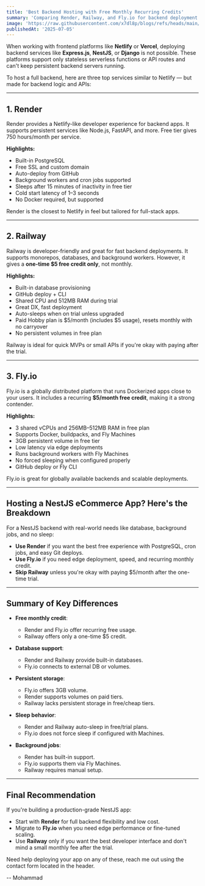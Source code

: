 ---
title: 'Best Backend Hosting with Free Monthly Recurring Credits'
summary: 'Comparing Render, Railway, and Fly.io for backend deployment ideal for full-stack or backend-only apps with monthly free credits.'
image: 'https://raw.githubusercontent.com/x7dl8p/blogs/refs/heads/main/images/web-hosting-comparison.png'
publishedAt: '2025-07-05'
---

When working with frontend platforms like **Netlify** or **Vercel**, deploying backend services like **Express.js**, **NestJS**, or **Django** is not possible. These platforms support only stateless serverless functions or API routes and can&apos;t keep persistent backend servers running.

To host a full backend, here are three top services similar to Netlify — but made for backend logic and APIs:

---

## 1. Render

Render provides a Netlify-like developer experience for backend apps. It supports persistent services like Node.js, FastAPI, and more. Free tier gives 750 hours/month per service.

**Highlights:**
- Built-in PostgreSQL
- Free SSL and custom domain
- Auto-deploy from GitHub
- Background workers and cron jobs supported
- Sleeps after 15 minutes of inactivity in free tier
- Cold start latency of 1–3 seconds
- No Docker required, but supported

Render is the closest to Netlify in feel but tailored for full-stack apps.

---

## 2. Railway

Railway is developer-friendly and great for fast backend deployments. It supports monorepos, databases, and background workers. However, it gives a **one-time $5 free credit only**, not monthly.

**Highlights:**
- Built-in database provisioning
- GitHub deploy + CLI
- Shared CPU and 512MB RAM during trial
- Great DX, fast deployment
- Auto-sleeps when on trial unless upgraded
- Paid Hobby plan is $5/month (includes $5 usage), resets monthly with no carryover
- No persistent volumes in free plan

Railway is ideal for quick MVPs or small APIs if you&apos;re okay with paying after the trial.

---

## 3. Fly.io

Fly.io is a globally distributed platform that runs Dockerized apps close to your users. It includes a recurring **$5/month free credit**, making it a strong contender.

**Highlights:**
- 3 shared vCPUs and 256MB–512MB RAM in free plan
- Supports Docker, buildpacks, and Fly Machines
- 3GB persistent volume in free tier
- Low latency via edge deployments
- Runs background workers with Fly Machines
- No forced sleeping when configured properly
- GitHub deploy or Fly CLI

Fly.io is great for globally available backends and scalable deployments.

---

## Hosting a NestJS eCommerce App? Here&apos;s the Breakdown

For a NestJS backend with real-world needs like database, background jobs, and no sleep:

- **Use Render** if you want the best free experience with PostgreSQL, cron jobs, and easy Git deploys.
- **Use Fly.io** if you need edge deployment, speed, and recurring monthly credit.
- **Skip Railway** unless you&apos;re okay with paying $5/month after the one-time trial.

---

## Summary of Key Differences

- **Free monthly credit**:  
  - Render and Fly.io offer recurring free usage.  
  - Railway offers only a one-time $5 credit.

- **Database support**:  
  - Render and Railway provide built-in databases.  
  - Fly.io connects to external DB or volumes.

- **Persistent storage**:  
  - Fly.io offers 3GB volume.  
  - Render supports volumes on paid tiers.  
  - Railway lacks persistent storage in free/cheap tiers.

- **Sleep behavior**:  
  - Render and Railway auto-sleep in free/trial plans.  
  - Fly.io does not force sleep if configured with Machines.

- **Background jobs**:  
  - Render has built-in support.  
  - Fly.io supports them via Fly Machines.  
  - Railway requires manual setup.

---

## Final Recommendation

If you&apos;re building a production-grade NestJS app:

- Start with **Render** for full backend flexibility and low cost.
- Migrate to **Fly.io** when you need edge performance or fine-tuned scaling.
- Use **Railway** only if you want the best developer interface and don&apos;t mind a small monthly fee after the trial.

Need help deploying your app on any of these, reach me out using the contact form located in the header.

-- Mohammad